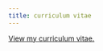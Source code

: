 ```yaml
---
title: curriculum vitae
---
```


[View my curriculum vitae.]('https://drive.google.com/drive/u/1/folders/1QcL4csxskP8e4hk6N4xO4HMeaYdBsR4B')